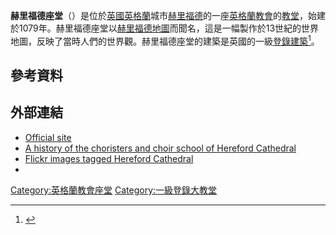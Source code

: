 {{expand|time=2015-01-22T03:31:51+00:00}}
{{Infobox church
| name                   = Hereford Cathedral
| fullname               = Cathedral of Saint Mary the Virgin<br />and Saint Ethelbert the King
| image                  = Hereford Cathedral Exterior from NW, Herefordshire, UK - Diliff.jpg
| imagesize              = 250
| imagealt               =
| landscape              =
| caption                =
| pushpin map            =
| pushpin label position =
| pushpin map alt        =
| pushpin mapsize        = 220
| map caption            =
| coordinates            = {{coord|52.0542|-2.7160|region:GB|format=dms|display=title}}
| osgraw                 = <!-- TEXT -->
| osgridref              = <!-- {{gbmappingsmall|TEXT}} -->
| location               = [[赫里福德|赫里福德]]
| country                = 英格兰
| denomination           = [[英格兰教会|英格兰教会]]
| tradition              = [[广教派|广教派]]
| membership             =
| website                = [http://www.herefordcathedral.org www.hereford cathedral.org]
| former name            =
| bull date              =
| consecrated date       =
| people                 =
| status                 =
| functional status      =
| heritage designation   =
| designated date        =
| previous cathedrals    = 1
| architect              =
| architectural type     =
| style                  = 哥特式
| years built            = 1079年至1250年左右
| groundbreaking         =
| completed date         =
| construction cost      =
| closed date            =
| demolished date        =
| capacity               =
| length                 = 342 ft (104.2m)
| length nave            = 158 ft (48.2m)
| length choir           = 75 ft (22.9m)
| width                  =
| width nave             = 73 ft (22.3m)
| width transepts        = 256 ft (78m)
| height                 = 165 ft (50.3m)
| height nave            = 64 ft (19.5m)
| height choir           = 62 ft (19m)
| dome quantity          =
| dome height outer      =
| dome height inner      =
| dome dia outer         =
| dome dia inner         =
| tower quantity         = 1
| tower height           = 165 ft (50.3m)
| spire quantity         =
| spire height           =
| archdiocese            =
| metropolis             =
| diocese                = [[赫里福德教区|赫里福德教区]]
| diocese start          = 680
| province               = [[坎特伯雷教省|坎特伯雷教省]]
| archbishop             =
| bishop                 =
}}


'''赫里福德座堂'''（{{Lang-en|Hereford Cathedral}}）是位於[[英國|英國]][[英格蘭|英格蘭]]城市[[赫里福德|赫里福德]]的一座[[英格蘭教會|英格蘭教會]]的[[教堂|教堂]]，始建於1079年。赫里福德座堂以[[赫里福德地圖|赫里福德地圖]]而聞名，這是一幅製作於13世紀的世界地圖，反映了當時人們的世界觀。赫里福德座堂的建築是英國的一級[[登錄建築|登錄建築]]<ref>{{cite web |url=http://www.imagesofengland.org.uk/details/default.aspx?pid=1&id=372287 |title=Images of England: Cathedral Church |accessdate=21 November 2008 |publisher=[[English_Heritage|English Heritage]] |archive-url=https://web.archive.org/web/20150122051716/http://www.imagesofengland.org.uk/details/default.aspx?pid=1&id=372287 |archive-date=2015-01-22 |dead-url=yes }}</ref>。

==參考資料==
{{Reflist}}

==外部連結==
{{Commons category|Hereford Cathedral}}
*[http://www.herefordcathedral.org/ Official site] {{Wayback|url=http://www.herefordcathedral.org/ |date=20210502062907 }}
*[https://web.archive.org/web/20060820005420/http://www.ofchoristers.net/Chapters/Hereford.htm A history of the choristers and choir school of Hereford Cathedral]
*[http://www.flickr.com/search/?s=int&w=all&q=Hereford+Cathedral&m=text Flickr images tagged Hereford Cathedral]
* {{cite web
 |publisher   = [[Victoria_and_Albert_Museum|Victoria and Albert Museum]]
 |url         = http://www.vam.ac.uk/collections/metalwork/metalwork_stories/hereford/index.html
 |title       = The Hereford Screen
 |work        = Metalwork
 |accessdate  = 22 September 2007
 |deadurl     = yes
 |archiveurl  = https://web.archive.org/web/20080401101330/http://www.vam.ac.uk/collections/metalwork/metalwork_stories/hereford/index.html
 |archivedate = 2008-04-01
}}

{{英格蘭教會座堂}}

{{Authority control}}
[[Category:英格蘭教會座堂|Category:英格蘭教會座堂]]
[[Category:一級登錄大教堂|Category:一級登錄大教堂]]